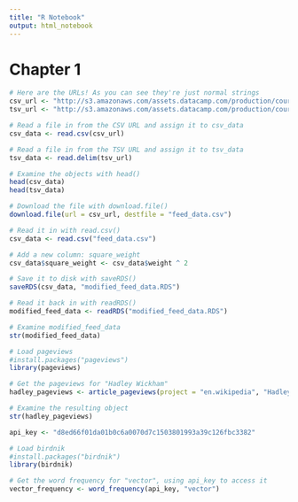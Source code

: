 ```yaml
---
title: "R Notebook"
output: html_notebook
---
```


# Chapter 1

```r
# Here are the URLs! As you can see they're just normal strings
csv_url <- "http://s3.amazonaws.com/assets.datacamp.com/production/course_1561/datasets/chickwts.csv"
tsv_url <- "http://s3.amazonaws.com/assets.datacamp.com/production/course_3026/datasets/tsv_data.tsv"

# Read a file in from the CSV URL and assign it to csv_data
csv_data <- read.csv(csv_url)

# Read a file in from the TSV URL and assign it to tsv_data
tsv_data <- read.delim(tsv_url)

# Examine the objects with head()
head(csv_data)
head(tsv_data)
```

```r
# Download the file with download.file()
download.file(url = csv_url, destfile = "feed_data.csv")

# Read it in with read.csv()
csv_data <- read.csv("feed_data.csv")
```

```r
# Add a new column: square_weight
csv_data$square_weight <- csv_data$weight ^ 2

# Save it to disk with saveRDS()
saveRDS(csv_data, "modified_feed_data.RDS")

# Read it back in with readRDS()
modified_feed_data <- readRDS("modified_feed_data.RDS")

# Examine modified_feed_data
str(modified_feed_data)
```

```r
# Load pageviews
#install.packages("pageviews")
library(pageviews)

# Get the pageviews for "Hadley Wickham"
hadley_pageviews <- article_pageviews(project = "en.wikipedia", "Hadley Wickham")

# Examine the resulting object
str(hadley_pageviews)
```

```r
api_key <- "d8ed66f01da01b0c6a0070d7c1503801993a39c126fbc3382"

# Load birdnik
#install.packages("birdnik")
library(birdnik)

# Get the word frequency for "vector", using api_key to access it
vector_frequency <- word_frequency(api_key, "vector")
```



